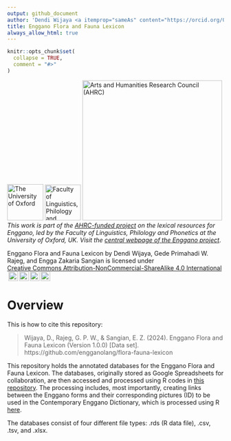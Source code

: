 ```yaml
---
output: github_document
author: 'Dendi Wijaya <a itemprop="sameAs" content="https://orcid.org/0000-0002-8767-9364" href="https://orcid.org/0000-0002-8767-9364" target="orcid.widget" rel="noopener noreferrer" style="vertical-align:top;"><img src="https://orcid.org/sites/default/files/images/orcid_16x16.png" style="width:1em;margin-right:.5em;" alt="ORCID iD icon"></a>, [Gede Primahadi Wijaya Rajeg](https://www.ling-phil.ox.ac.uk/people/gede-rajeg) <a itemprop="sameAs" content="https://orcid.org/0000-0002-2047-8621" href="https://orcid.org/0000-0002-2047-8621" target="orcid.widget" rel="noopener noreferrer" style="vertical-align:top;"><img src="https://orcid.org/sites/default/files/images/orcid_16x16.png" style="width:1em;margin-right:.5em;" alt="ORCID iD icon"></a>, Engga Zakaria Sangian <a itemprop="sameAs" content="https://orcid.org/0009-0000-8802-6819" href="https://orcid.org/0009-0000-8802-6819" target="orcid.widget" rel="noopener noreferrer" style="vertical-align:top;"><img src="https://orcid.org/sites/default/files/images/orcid_16x16.png" style="width:1em;margin-right:.5em;" alt="ORCID iD icon"></a>'
title: Enggano Flora and Fauna Lexicon
always_allow_html: true
---
```


<!-- README.md is generated from README.Rmd. Please edit that file -->

```r
knitr::opts_chunk$set(
  collapse = TRUE,
  comment = "#>"
)
```



<!-- badges: start -->
[![The University of Oxford](https://raw.githubusercontent.com/engganolang/digitised-holle-list/main/file-oxweb-logo.gif){width="84"}](https://www.ox.ac.uk/) [![Faculty of Linguistics, Philology and Phonetics, the University of Oxford](https://raw.githubusercontent.com/engganolang/digitised-holle-list/main/file-lingphil.png){width="83"}](https://www.ling-phil.ox.ac.uk/) [![Arts and Humanities Research Council (AHRC)](https://raw.githubusercontent.com/engganolang/digitised-holle-list/main/file-ahrc.png){width="325"}](https://www.ukri.org/councils/ahrc/) </br>*This work is part of the [AHRC-funded project](https://gtr.ukri.org/projects?ref=AH%2FW007290%2F1) on the lexical resources for Enggano, led by the Faculty of Linguistics, Philology and Phonetics at the University of Oxford, UK. Visit the [central webpage of the Enggano project](https://enggano.ling-phil.ox.ac.uk/)*.

<p xmlns:cc="http://creativecommons.org/ns#" xmlns:dct="http://purl.org/dc/terms/"><span property="dct:title">Enggano Flora and Fauna Lexicon</span> by <span property="cc:attributionName">Dendi Wijaya, Gede Primahadi W. Rajeg, and Engga Zakaria Sangian</span> is licensed under <a href="https://creativecommons.org/licenses/by-nc-sa/4.0/?ref=chooser-v1" target="_blank" rel="license noopener noreferrer" style="display:inline-block;">Creative Commons Attribution-NonCommercial-ShareAlike 4.0 International<img style="height:22px!important;margin-left:3px;vertical-align:text-bottom;" src="https://mirrors.creativecommons.org/presskit/icons/cc.svg?ref=chooser-v1" alt=""><img style="height:22px!important;margin-left:3px;vertical-align:text-bottom;" src="https://mirrors.creativecommons.org/presskit/icons/by.svg?ref=chooser-v1" alt=""><img style="height:22px!important;margin-left:3px;vertical-align:text-bottom;" src="https://mirrors.creativecommons.org/presskit/icons/nc.svg?ref=chooser-v1" alt=""><img style="height:22px!important;margin-left:3px;vertical-align:text-bottom;" src="https://mirrors.creativecommons.org/presskit/icons/sa.svg?ref=chooser-v1" alt=""></a></p>
<!-- badges: end -->

# Overview

This is how to cite this repository:

> Wijaya, D., Rajeg, G. P. W., & Sangian, E. Z. (2024). Enggano Flora and Fauna Lexicon (Version 1.0.0) [Data set]. https://github.com/engganolang/flora-fauna-lexicon

This repository holds the annotated databases for the Enggano Flora and Fauna Lexicon. The databases, originally stored as Google Spreadsheets for collaboration, are then accessed and processed using R codes in [this repository](https://github.com/engganolang/enggano-flora-fauna). The processing includes, most importantly, creating links between the Enggano forms and their corresponding pictures (ID) to be used in the Contemporary Enggano Dictionary, which is processed using R [here](https://github.com/engganolang/eno-flex).

The databases consist of four different file types: .rds (R data file), .csv, .tsv, and .xlsx.
